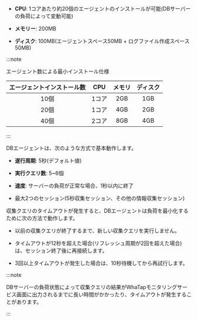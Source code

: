 <Title level={props.level} hashid="dbagentspec" >エージェントの最小インストール仕様</Title>

- **CPU**: 1コアあたり約20個のエージェントのインストールが可能(DBサーバーの負荷によって変動可能)

- **メモリー**: 200MB

- **ディスク**: 100MB(エージェントスペース50MB + ログファイル作成スペース50MB)

:::note

エージェント数による最小インストール仕様 

| エージェントインストール数 | CPU | メモリ | ディスク |
| :-----------: | :-: | :-: | :--: |
|      10個      | 1コア | 2GB |  1GB |
|      20個      | 1コア | 4GB |  2GB |
|      40個      | 2コア | 8GB |  4GB |

:::

<Title level={props.level} hashid="dbagentrunning" >エージェント方式</Title>

DBエージェントは、次のような方式で基本動作します。

- **遂行周期**: 5秒(デフォルト値)

- **実行クエリ数**: 5~6個

- **速度**: サーバーの負荷が正常な場合、1秒以内に終了

- 最大2つのセッション(5秒収集セッション、その他の情報収集セッション)

収集クエリのタイムアウトが発生すると、DBエージェントは負荷を最小化するために次の方法で動作します。

- 以前の収集クエリが終了するまで、新しい収集クエリを実行しません。

- タイムアウトが12秒を超えた場合(リフレッシュ周期が2回を超えた場合)は、セッション終了後に再接続します。

- 3回以上タイムアウトが発生した場合は、10秒待機してから再試行します。

:::note

DBサーバーの負荷状態によって収集クエリの結果がWhaTapモニタリングサービス画面に出力されるまでに長い時間がかかったり、タイムアウトが発生することがあります。

:::

